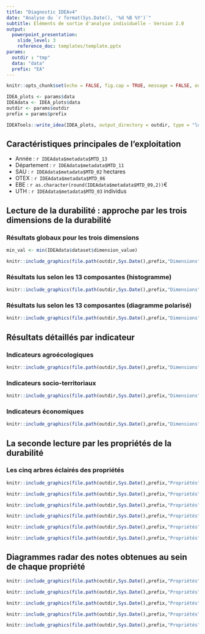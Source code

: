 ```yaml
---
title: "Diagnostic IDEAv4"
date: "Analyse du `r format(Sys.Date(), '%d %B %Y')`"
subtitle: Eléments de sortie d'analyse individuelle - Version 2.0
output: 
  powerpoint_presentation:
    slide_level: 3
    reference_doc: templates/template.pptx
params:
  outdir : "tmp"
  data: "data"
  prefix: "EA"
---
```


```r
knitr::opts_chunk$set(echo = FALSE, fig.cap = TRUE, message = FALSE, out.width = "100%")
```

```r
IDEA_plots <- params$data
IDEAdata <- IDEA_plots$data
outdir <- params$outdir
prefix = params$prefix

IDEATools::write_idea(IDEA_plots, output_directory = outdir, type = "local", prefix = prefix, quiet = TRUE)
```


## Caractéristiques principales de l'exploitation {-}
- Année : `r IDEAdata$metadata$MTD_13`
- Département : `r IDEAdata$metadata$MTD_11`
- SAU : `r IDEAdata$metadata$MTD_02` hectares
- OTEX : `r IDEAdata$metadata$MTD_06`
- EBE : `r as.character(round(IDEAdata$metadata$MTD_09,2))`€
- UTH : `r IDEAdata$metadata$MTD_03` individus

## Lecture de la durabilité : approche par les trois dimensions de la durabilité

### Résultats globaux pour les trois dimensions

```r
min_val <- min(IDEAdata$dataset$dimension_value)
```

```r
knitr::include_graphics(file.path(outdir,Sys.Date(),prefix,"Dimensions",paste0(prefix,"_","Dimensions.png")))
```

### Résultats lus selon les 13 composantes (histogramme)

```r
knitr::include_graphics(file.path(outdir,Sys.Date(),prefix,"Dimensions",paste0(prefix,"_","Composantes.png")))
```

### Résultats lus selon les 13 composantes (diagramme polarisé)

```r
knitr::include_graphics(file.path(outdir,Sys.Date(),prefix,"Dimensions",paste0(prefix,"_","Composantes polarisées.png")))
```

## Résultats détaillés par indicateur

### Indicateurs agroécologiques

```r
knitr::include_graphics(file.path(outdir,Sys.Date(),prefix,"Dimensions",paste0(prefix,"_","Indicateurs Agroécologiques.png")))
```

### Indicateurs socio-territoriaux

```r
knitr::include_graphics(file.path(outdir,Sys.Date(),prefix,"Dimensions",paste0(prefix,"_","Indicateurs Socio-Territoriaux.png")))
```

### Indicateurs économiques

```r
knitr::include_graphics(file.path(outdir,Sys.Date(),prefix,"Dimensions",paste0(prefix,"_","Indicateurs Economiques.png")))
```

## La seconde lecture par les propriétés de la durabilité

### Les cinq arbres éclairés des propriétés

```r
knitr::include_graphics(file.path(outdir,Sys.Date(),prefix,"Propriétés","Arbres éclairés",paste0(prefix,"_","Arbre global.png")))
```

```r
knitr::include_graphics(file.path(outdir,Sys.Date(),prefix,"Propriétés","Arbres éclairés",paste0(prefix,"_","Ancrage Territorial.png")), auto_pdf = TRUE)
```

```r
knitr::include_graphics(file.path(outdir,Sys.Date(),prefix,"Propriétés","Arbres éclairés",paste0(prefix,"_","Autonomie.png")))
```

```r
knitr::include_graphics(file.path(outdir,Sys.Date(),prefix,"Propriétés","Arbres éclairés",paste0(prefix,"_","Capacité productive et reproductive de biens et de services.png")), auto_pdf = TRUE)
```

```r
knitr::include_graphics(file.path(outdir,Sys.Date(),prefix,"Propriétés","Arbres éclairés",paste0(prefix,"_","Responsabilité globale.png")))
```

```r
knitr::include_graphics(file.path(outdir,Sys.Date(),prefix,"Propriétés","Arbres éclairés",paste0(prefix,"_","Robustesse.png")), auto_pdf = TRUE)
```

## Diagrammes radar des notes obtenues au sein de chaque propriété

```r
knitr::include_graphics(file.path(outdir,Sys.Date(),prefix,"Propriétés","Radars",paste0(prefix,"_","Ancrage Territorial.png")))
```

```r
knitr::include_graphics(file.path(outdir,Sys.Date(),prefix,"Propriétés","Radars",paste0(prefix,"_","Autonomie.png")))
```

```r
knitr::include_graphics(file.path(outdir,Sys.Date(),prefix,"Propriétés","Radars",paste0(prefix,"_","Capacité productive et reproductive de biens et de services.png")))
```

```r
knitr::include_graphics(file.path(outdir,Sys.Date(),prefix,"Propriétés","Radars",paste0(prefix,"_","Responsabilité globale.png")))
```

```r
knitr::include_graphics(file.path(outdir,Sys.Date(),prefix,"Propriétés","Radars",paste0(prefix,"_","Robustesse.png")))
```
